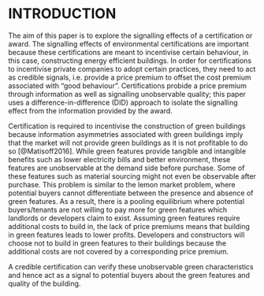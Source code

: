 \pagenumbering{arabic}

# INTRODUCTION

The aim of this paper is to explore the signalling effects of a certification or award. The signalling effects of environmental certifications are important because these certifications are meant to incentivise certain behaviour, in this case, constructing energy efficient buildings. In order for certifications to incentivise private companies to adopt certain practices, they need to act as credible signals, i.e. provide a price premium to offset the cost premium associated with "good behaviour". Certifications probide a price premium through information as well as signalling unobservable quality; this paper uses a difference-in-difference (DID) approach to isolate the signalling effect from the information provided by the award. 

Certification is required to incentivise the construction of green buildings because information asymmetries associated with green buildings imply that the market will not provide green buildings as it is not profitable to do so [@Matisoff2016]. While green features provide tangible and intangible benefits such as lower electricity bills and better environment, these features are unobservable at the demand side before purchase. Some of these features such as material sourcing might not even be observable after purchase. This problem is similar to the lemon market problem, where potential buyers cannot differentiate between the presence and absence of green features. As a result, there is a pooling equilibrium where potential buyers/tenants are not willing to pay more for green features which landlords or developers claim to exist. Assuming green features require additional costs to build in, the lack of price premiums means that building in green features leads to lower profits. Developers and constructors will choose not to build in green features to their buildings because the additional costs are not covered by a corresponding price premium.

A credible certification can verify these unobservable green characteristics and hence act as a signal to potential buyers about the green features and quality of the building. 


\pagebreak